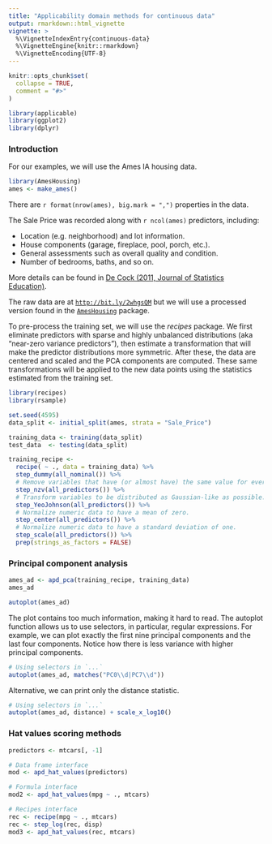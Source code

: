 ```yaml
---
title: "Applicability domain methods for continuous data"
output: rmarkdown::html_vignette
vignette: >
  %\VignetteIndexEntry{continuous-data}
  %\VignetteEngine{knitr::rmarkdown}
  %\VignetteEncoding{UTF-8}
---
```


```r
knitr::opts_chunk$set(
  collapse = TRUE,
  comment = "#>"
)
```

```r

library(applicable)
library(ggplot2)
library(dplyr)

```

### Introduction

For our examples, we will use the Ames IA housing data.

```r

library(AmesHousing)
ames <- make_ames()

```

There are `r format(nrow(ames), big.mark = ",")` properties in the data.

The Sale Price was recorded along with `r ncol(ames)` predictors, including:

* Location (e.g. neighborhood) and lot information.
* House components (garage, fireplace, pool, porch, etc.).
* General assessments such as overall quality and condition.
* Number of bedrooms, baths, and so on.

More details can be found in [De Cock (2011, Journal of Statistics Education)](http://ww2.amstat.org/publications/jse/v19n3/decock.pdf).

The raw data are at [`http://bit.ly/2whgsQM`](http://bit.ly/2whgsQM) but we will use a processed version found in the [`AmesHousing`](https://github.com/topepo/AmesHousing) package.

To pre-process the training set, we will use the _recipes_ package. We first eliminate predictors with sparse and highly unbalanced distributions (aka "near-zero variance predictors"), then estimate a transformation that will make the predictor distributions more symmetric. After these, the data are centered and scaled and the PCA components are computed. These same transformations will be applied to the new data points using the statistics estimated from the training set.

```r

library(recipes)
library(rsample)

set.seed(4595)
data_split <- initial_split(ames, strata = "Sale_Price")

training_data <- training(data_split)
test_data  <- testing(data_split)

training_recipe <-
  recipe( ~ ., data = training_data) %>%
  step_dummy(all_nominal()) %>%
  # Remove variables that have (or almost have) the same value for every data point.
  step_nzv(all_predictors()) %>%
  # Transform variables to be distributed as Gaussian-like as possible.
  step_YeoJohnson(all_predictors()) %>%
  # Normalize numeric data to have a mean of zero.
  step_center(all_predictors()) %>%
  # Normalize numeric data to have a standard deviation of one.
  step_scale(all_predictors()) %>%
  prep(strings_as_factors = FALSE)

```


### Principal component analysis
```r

ames_ad <- apd_pca(training_recipe, training_data)
ames_ad

```


```r

autoplot(ames_ad)

```

The plot contains too much information, making it hard to read. The autoplot function allows us to use selectors, in particular, regular expressions. For example, we can plot exactly the first nine principal components and the last four components. Notice how there is less variance with higher principal components.

```r

# Using selectors in `...`
autoplot(ames_ad, matches("PC0\\d|PC7\\d"))

```

Alternative, we can print only the distance statistic.

```r

# Using selectors in `...`
autoplot(ames_ad, distance) + scale_x_log10()

```

### Hat values scoring methods

```r
predictors <- mtcars[, -1]

# Data frame interface
mod <- apd_hat_values(predictors)

# Formula interface
mod2 <- apd_hat_values(mpg ~ ., mtcars)

# Recipes interface
rec <- recipe(mpg ~ ., mtcars)
rec <- step_log(rec, disp)
mod3 <- apd_hat_values(rec, mtcars)
```
